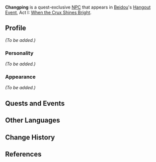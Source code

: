 {{Meta
<!-- REMOVE THIS TEMPLATE AFTER ADDING MISSING INFO -->
|missing_NPC_profile  = yes
}}
{{Character Infobox
|type             = Quest NPC
|image            = NPC Changping.png
|realname         = 
|region           = Liyue
|affiliation      = 
|title            = 
|voiceEN          = [https://www.joshuadavidking.com/ Joshua David King]<ref>Twitter: [https://twitter.com/joshuadavdking/status/1463385481819955204 EN VA Self Announcement]</ref>
|voiceCN          = 
|voiceJP          = 
}}
'''Changping''' is a quest-exclusive [[NPC]] that appears in [[Beidou]]'s [[Hangout Event]], Act I: [[When the Crux Shines Bright]].
<!--
==Location==
<gallery>
NPC Location Changping & Defu.png|Changping's location
NPC Location Changping & Defu Context.png|Additional context
</gallery>
-->
==Profile==
''(To be added.)''

===Personality===
''(To be added.)''

===Appearance===
''(To be added.)''

==Quests and Events==
{{Quests and Events}}

==Other Languages==
{{Other Languages
|default_hidden = 1
|en      = Changping
|zhs     = 长平
|zhs_rm  = Chángpíng
|zht     = 長平
|zht_rm  = Chángpíng
|ja      = 長平
|ja_rm   = Chouhei{{Assumed}}
|ko      = 장평
|ko_rm   = Jangpyeong
|es      = Changping
|fr      = Changping
|ru      = Чан Пин
|th      = Changping
|vi      = Changping
|de      = Changping
|id      = Changping
|pt      = Changping
|tr      = Changping
|it      = Changping
}}

==Change History==
{{Change History|2.3}}

==References==
{{Reflist}}